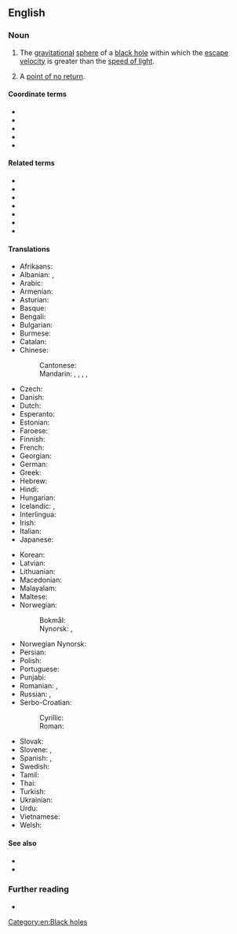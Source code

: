 ==English==
{{wikipedia}}

===Noun===
{{en-noun}}

# {{lb|en|astrophysics}} The [[gravitational]] [[sphere]] of a [[black hole]] within which the [[escape velocity]] is greater than the [[speed of light]].
# {{lb|en|by extension}} A [[point of no return]].

====Coordinate terms====
{{sense|astrophysics}}
{{top3}}
* {{l|en|singularity}}
* {{l|en|ergosphere}}
* {{l|en|photon sphere}}
* {{l|en|Schwarzschild radius}}
* {{l|en|frame dragging}}
{{bottom}}

====Related terms====
{{top3}}
* {{l|en|absolute horizon}}
* {{l|en|apparent horizon}}
* {{l|en|Cauchy horizon}}
* {{l|en|dynamical horizon}}
* {{l|en|isolated horizon}}
* {{l|en|Killing horizon}}
* {{l|en|particle horizon}}
{{bottom}}

====Translations====
{{trans-top|gravitational sphere within which light cannot escape}}
* Afrikaans: {{t|af|waarnemingshorison}}
* Albanian: {{t|sq|horizont i ngjarjes|m}}, {{t|sq|horizont i ngjarjeve|m}}
* Arabic: {{t|ar|أُفُق اَلْحَدَث|m}}
* Armenian: {{t|hy|իրադարձությունների հորիզոն}}
* Asturian: {{t|ast|horizonte de sucesos|m}}
* Basque: {{t|eu|gertaeren muga}}
* Bengali: {{t|bn|ঘটনা দিগন্ত}}
* Bulgarian: {{t|bg|хоризонт на събитията|m}}
* Burmese: {{t|my|ဖြစ်ရပ် မိုးကုတ်စက်ဝိုင်း}}
* Catalan: {{t|ca|horitzó d'esdeveniments|m}}
* Chinese:
*: Cantonese: {{t|yue|事界|tr=si6 gaai3|sc=Hani}}
*: Mandarin: {{t|cmn|事件視界|sc=Hani}}, {{t|cmn|事件视界|tr=shìjiàn shìjiè|sc=Hani}}, {{t+|cmn|視界|sc=Hani}}, {{t+|cmn|视界|tr=shìjiè|sc=Hani}}, {{t+|cmn|事界|tr=shìjiè|sc=Hani}}
* Czech: {{t|cs|horizont událostí|m}}
* Danish: {{t|da|begivenhedshorisont|c}}
* Dutch: {{t|nl|waarnemingshorizon}}
* Esperanto: {{t|eo|eventa horizonto}}
* Estonian: {{t|et|sündmuste horisont}}
* Faroese: {{t|fo|hendingartrom|f}}
* Finnish: {{t+|fi|tapahtumahorisontti}}
* French: {{t+|fr|horizon des événements|m}}
* Georgian: {{t|ka|მოვლენათა ჰორიზონტი}}
* German: {{t+|de|Ereignishorizont|m}}
* Greek: {{t|el|[[ορίζοντας]] [[γεγονότων]]|m}}
* Hebrew: {{t|he|אופק אירועים}}
* Hindi: {{t-needed|hi}}
* Hungarian: {{t|hu|eseményhorizont}}
* Icelandic: {{t|is|sjónhvörf|n-p}}, {{t|is|skynmörk|n-p}}
* Interlingua: {{t|ia|horizonte de eventos}}
* Irish: {{t|ga|léaslíne theagmhais|f}}
* Italian: {{t|it|orizzonte degli eventi|m}}
* Japanese: {{t+|ja|事象の地平面|tr=じしょうのちへいめん, jishō no chiheimen|sc=Jpan}}
{{trans-mid}}
* Korean: {{t|ko|사상의 지평선}}
* Latvian: {{t|lv|notikumu horizonts|m}}
* Lithuanian: {{t|lt|įvykių horizontas|m}}
* Macedonian: {{t|mk|хоризонт на настани}}
* Malayalam: {{t|ml|സംഭവചക്രവാളം|sc=Mlym}}
* Maltese: {{t|mt|orizzont avveniment|m}}
* Norwegian:
*: Bokmål: {{t|nb|hendelseshorisont|m}}
*: Nynorsk: {{t|nn|hendingshorisont|m}}, {{l|nn|hendingsrand}}
* Norwegian Nynorsk: {{t|nn|hendelseshorisont}}
* Persian: {{t+|fa|افق رویداد|tr=ofoq-e ruydâd}}
* Polish: {{t+|pl|horyzont zdarzeń|m}}
* Portuguese: {{t|pt|horizonte de eventos|m}}
* Punjabi: {{t-needed|pa}}
* Romanian: {{t|ro|orizontul evenimentelor}}, {{t|ro|orizont de evenimente}}
* Russian: {{t|ru|горизо́нт собы́тий|m}}, {{t|ru|сфе́ра Шва́рцшильда|f}}
* Serbo-Croatian:
*: Cyrillic: {{t|sh|хоризонт догађаја|sc=Cyrl}}
*: Roman: {{t|sh|horizont događaja}}
* Slovak: {{t|sk|horizont udalostí}}
* Slovene: {{t|sl|horizont dogodkov|m}}, {{t|sl|dogódkovno obzórje|n}}
* Spanish: {{t|es|horizonte de sucesos|m}}, {{t|es|horizonte de eventos|m}}
* Swedish: {{t+|sv|händelsehorisont}}
* Tamil: {{t|ta|நிகழ்வெல்லை}}
* Thai: {{t|th|ขอบฟ้าเหตุการณ์|tr=kòp-fáa-hàyt-gaan}}
* Turkish: {{t|tr|olay ufku}}
* Ukrainian: {{t+|uk|горизонт подій}}
* Urdu: {{t|ur|افق وقیعہ}}
* Vietnamese: {{t|vi|chân trời sự kiện}}
* Welsh: {{t|cy|gorwel digwyddiad|m}}
{{trans-bottom}}

====See also====
* {{l|en|general relativity}}
* {{l|en|special relativity}}

===Further reading===
* {{pedia}}
[[Category:en:Black holes]]
